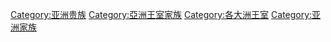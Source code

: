 [[Category:亚洲贵族|Category:亚洲贵族]]
[[Category:亞洲王室家族|Category:亞洲王室家族]]
[[Category:各大洲王室|Category:各大洲王室]]
[[Category:亚洲家族|Category:亚洲家族]]